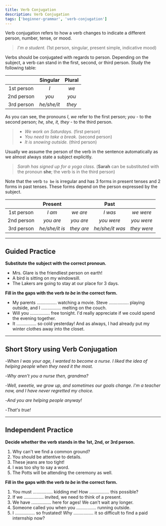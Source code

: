 ```yaml
---
title: Verb Conjugation
description: Verb Conjugation
tags: ['beginner-grammar', 'verb-conjugation']
---
```



Verb conjugation refers to how a verb changes to indicate a different person, number, tense, or mood.

> _I'm a student._ (1st person, singular, present simple, indicative mood)

Verbs should be conjugated with regards to person. Depending on the subject, a verb can stand in the first, second, or third person. Study the following table:

|            |  Singular   | Plural |
| :--------: | :---------: | :----: |
| 1st person |     _I_     |  _we_  |
| 2nd person |    _you_    | _you_  |
| 3rd person | _he/she/it_ | _they_ |

As you can see, the pronouns _I_, _we_ refer to the first person; _you_ - to the second person; _he, she, it, they_ - to the third person.

> - _We work on Saturdays._ (first person)
> - _You need to take a break._ (second person)
> - _It is snowing outside._ (third person)

Usually we assume the person of the verb in the sentence automatically as we almost always state a subject explicitly.

> _Sarah has signed up for a yoga class._ (**Sarah** can be substituted with the pronoun **she**; the verb is in the third person)

Note that the verb `to be` is irregular and has 3 forms in present tenses and 2 forms in past tenses. These forms depend on the person expressed by the subject.

|            |    Present     |            |      Past       |             |
| :--------: | :------------: | :--------: | :-------------: | :---------: |
| 1st person |     _I am_     |  _we are_  |     _I was_     |  _we were_  |
| 2nd person |   _you are_    | _you are_  |   _you were_    | _you were_  |
| 3rd person | _he/she/it is_ | _they are_ | _he/she/it was_ | _they were_ |

---

## Guided Practice

**Substitute the subject with the correct pronoun.**

- Mrs. Glare is the friendliest person on earth! <InfoTooltip label='She is the friendliest person on earth!' />
- A bird is sitting on my windowsill. <InfoTooltip label='It is sitting on my windowsill.' />
- The Lakers are going to stay at our place for 3 days. <InfoTooltip label='They are going to stay at our place for 3 days.' />

**Fill in the gaps with the verb _to be_ in the correct form.**

- My parents ................ watching a movie. Steve ................ playing outside, and I ................ melting on the couch. <InfoTooltip label='are, is, am' />
- Will you ................ free tonight. I'd really appreciate if we could spend the evening together. <InfoTooltip label='be' />
- It ................ so cold yesterday! And as always, I had already put my winter clothes away into the closet. <InfoTooltip label='was' />

---

## Short Story using Verb Conjugation

-_When I was your age, I wanted to become a nurse. I liked the idea of helping people when they need it the most._

-_Why aren't you a nurse then, grandma?_

-_Well, sweetie, we grow up, and sometimes our goals change. I'm a teacher now, and I have never regretted my choice._

-_And you are helping people anyway!_

-_That's true!_

---

## Independent Practice

**Decide whether the verb stands in the 1st, 2nd, or 3rd person.**

1. Why can't we find a common ground? <InfoTooltip label='1st person' />
2. You should be attentive to details. <InfoTooltip label='2nd person' />
3. These jeans are too tight! <InfoTooltip label='3rd person' />
4. I was too shy to say a word. <InfoTooltip label='1st person' />
5. The Potts will be attending the ceremony as well. <InfoTooltip label='3rd person' />

**Fill in the gaps with the verb _to be_ in the correct form.**

1. You must ................ kidding me! How ................ this possible? <InfoTooltip label='be, is' />
2. If we ................ invited, we need to think of a present. <InfoTooltip label='are' />
3. We have ................ here for ages! We can't wait any longer. <InfoTooltip label='been' />
4. Someone called you when you ................ running outside. <InfoTooltip label='were' />
5. I ................ so frustated! Why ................ it so difficult to find a paid internship now? <InfoTooltip label='am, is' />
